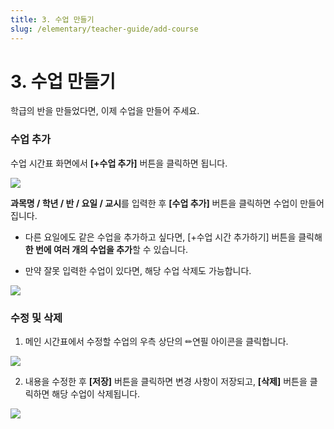 ```yaml
---
title: 3. 수업 만들기
slug: /elementary/teacher-guide/add-course
---
```



# 3. 수업 만들기

학급의 반을 만들었다면, 이제 수업을 만들어 주세요.

### 수업 추가

수업 시간표 화면에서 **[+수업 추가]** 버튼을 클릭하면 됩니다.

<Image src="/img/kr/elementary/teacher/03-01.jpg" size="lg" />

**과목명 / 학년 / 반 / 요일 / 교시**를 입력한 후 **[수업 추가]** 버튼을 클릭하면 수업이 만들어집니다.

- 다른 요일에도 같은 수업을 추가하고 싶다면, [+수업 시간 추가하기] 버튼을 클릭해 **한 번에 여러 개의 수업을 추가**할 수 있습니다.

- 만약 잘못 입력한 수업이 있다면, 해당 수업 삭제도 가능합니다.

<Image src="/img/kr/elementary/teacher/03-02.jpg" size="lg" />

### 수정 및 삭제

1. 메인 시간표에서 수정할 수업의 우측 상단의 ✏연필 아이콘을 클릭합니다.

<Image src="/img/kr/elementary/teacher/03-03.jpg" size="lg" />

2. 내용을 수정한 후 **[저장]** 버튼을 클릭하면 변경 사항이 저장되고, **[삭제]** 버튼을 클릭하면 해당 수업이 삭제됩니다.

<Image src="/img/kr/elementary/teacher/03-04.jpg" size="lg" />
